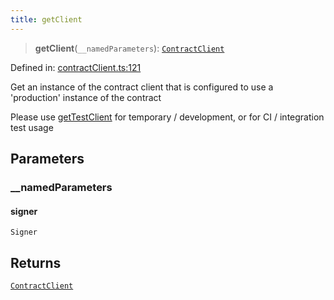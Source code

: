 ```yaml
---
title: getClient
---
```


> **getClient**(`__namedParameters`): [`ContractClient`](/api-reference/contracts-sdk/interfaces/ContractClient)

Defined in: [contractClient.ts:121](https://github.com/LIT-Protocol/Vincent/blob/73da7c01d4eb076a0ff8650f85c7adf29f486588/packages/libs/contracts-sdk/src/contractClient.ts#L121)

Get an instance of the contract client that is configured to use a 'production' instance of the contract

Please use [getTestClient](./getTestClient) for temporary / development, or for CI / integration test usage

## Parameters

### \_\_namedParameters

#### signer

`Signer`

## Returns

[`ContractClient`](/api-reference/contracts-sdk/interfaces/ContractClient)
